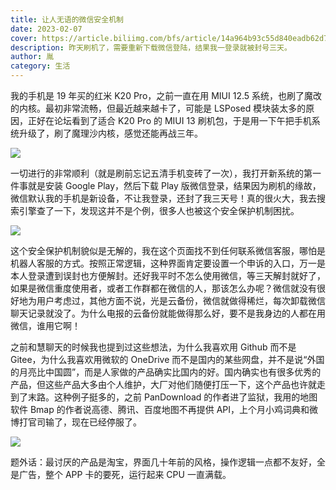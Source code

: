 ```yaml
---
title: 让人无语的微信安全机制
date: 2023-02-07
cover: https://article.biliimg.com/bfs/article/14a964b93c55d840eadb62d7bd80834bf8a3e4b9.png
description: 昨天刷机了，需要重新下载微信登陆，结果我一登录就被封号三天。
author: 胤
category: 生活
---
```


我的手机是 19 年买的红米 K20 Pro，之前一直在用 MIUI 12.5 系统，也刷了魔改的内核。最初非常流畅，但最近越来越卡了，可能是 LSPosed 模块装太多的原因，正好在论坛看到了适合 K20 Pro 的 MIUI 13 刷机包，于是用一下午把手机系统升级了，刷了魔理沙内核，感觉还能再战三年。

![](https://article.biliimg.com/bfs/article/7ab45426516004b54dc20cd234265c43f1a82237.png)

一切进行的非常顺利（就是刷前忘记五清手机变砖了一次），我打开新系统的第一件事就是安装 Google Play，然后下载 Play 版微信登录，结果因为刷机的缘故，微信默认我的手机是新设备，不让我登录，还封了我三天号！真的很火大，我去搜索引擎查了一下，发现这并不是个例，很多人也被这个安全保护机制困扰。

![](https://article.biliimg.com/bfs/article/54cfc52b953d4d9c709723a1756c0c2f06072406.jpg)

这个安全保护机制貌似是无解的，我在这个页面找不到任何联系微信客服，哪怕是机器人客服的方式。按照正常逻辑，这种界面肯定要设置一个申诉的入口，万一是本人登录遭到误封也方便解封。还好我平时不怎么使用微信，等三天解封就好了，如果是微信重度使用者，或者工作群都在微信的人，那该怎么办呢？微信就没有很好地为用户考虑过，其他方面不说，光是云备份，微信就做得稀烂，每次卸载微信聊天记录就没了。为什么电报的云备份就能做得那么好，要不是我身边的人都在用微信，谁用它啊！

之前和慧聊天的时候我也提到过这些想法，为什么我喜欢用 Github 而不是 Gitee，为什么我喜欢用微软的 OneDrive 而不是国内的某些网盘，并不是说“外国的月亮比中国圆”，而是人家做的产品确实比国内的好。国内确实也有很多优秀的产品，但这些产品大多由个人维护，大厂对他们随便打压一下，这个产品也许就走到了末路。这种例子挺多的，之前 PanDownload 的作者进了监狱，我用的地图软件 Bmap 的作者说高德、腾讯、百度地图不再提供 API，上个月小鸡词典和微博打官司输了，现在已经停服了。

![](https://article.biliimg.com/bfs/article/c519858d792bf15efbe4610d9fd7e9ba3355c1eb.png)

题外话：最讨厌的产品是淘宝，界面几十年前的风格，操作逻辑一点都不友好，全是广告，整个 APP 卡的要死，运行起来 CPU 一直满载。
